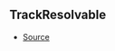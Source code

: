 ## TrackResolvable



- [Source](https://github.com/Androz2091/discord-player/blob/3222e4d/packages/discord-player/src/Structures/Track.ts#L7)